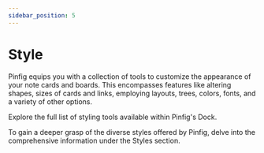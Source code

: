 ```yaml
---
sidebar_position: 5
---
```


# Style

Pinfig equips you with a collection of tools to customize the appearance of your note cards and boards. This encompasses features like altering shapes, sizes of cards and links, employing layouts, trees, colors, fonts, and a variety of other options.

Explore the full list of styling tools available within Pinfig's Dock.

To gain a deeper grasp of the diverse styles offered by Pinfig, delve into the comprehensive information under the Styles section.
